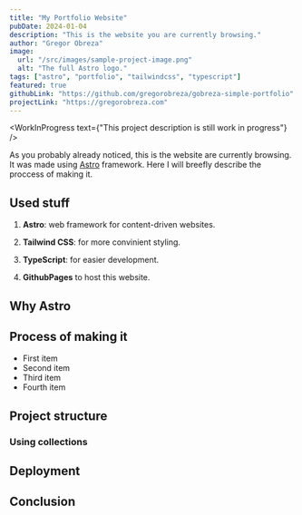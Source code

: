 ```yaml
---
title: "My Portfolio Website"
pubDate: 2024-01-04
description: "This is the website you are currently browsing."
author: "Gregor Obreza"
image:
  url: "/src/images/sample-project-image.png"
  alt: "The full Astro logo."
tags: ["astro", "portfolio", "tailwindcss", "typescript"]
featured: true
githubLink: "https://github.com/gregorobreza/gobreza-simple-portfolio"
projectLink: "https://gregorobreza.com"
---
```



<WorkInProgress text={"This project description is still work in progress"} />

As you probably already noticed, this is the website are currently browsing. It
was made using [Astro](https://astro.build/) framework. Here I will breefly
describe the proccess of making it.

## Used stuff

1. **Astro**: web framework for content-driven websites.

2. **Tailwind CSS**: for more convinient styling.

3. **TypeScript**: for easier development.

4. **GithubPages** to host this website.

## Why Astro

## Process of making it

- First item
- Second item
- Third item
- Fourth item

## Project structure

### Using collections

## Deployment

## Conclusion
